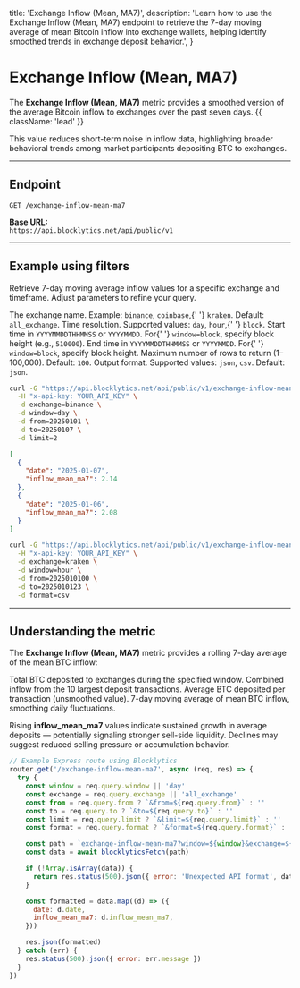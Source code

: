   title: 'Exchange Inflow (Mean, MA7)',
  description:
    'Learn how to use the Exchange Inflow (Mean, MA7) endpoint to retrieve the 7-day moving average of mean Bitcoin inflow into exchange wallets, helping identify smoothed trends in exchange deposit behavior.',
}

# Exchange Inflow (Mean, MA7)

The **Exchange Inflow (Mean, MA7)** metric provides a smoothed version of the average Bitcoin inflow to exchanges over the past seven days. {{ className: 'lead' }}

This value reduces short-term noise in inflow data, highlighting broader behavioral trends among market participants depositing BTC to exchanges.

---

## Endpoint

`GET /exchange-inflow-mean-ma7`

**Base URL:**  
`https://api.blocklytics.net/api/public/v1`

---

## Example using filters

<Row>
  <Col>

Retrieve 7-day moving average inflow values for a specific exchange and timeframe. Adjust parameters to refine your query.

<Properties>
  <Property name="exchange" type="string">
    The exchange name. Example: <code>binance</code>, <code>coinbase</code>,{' '}
    <code>kraken</code>. Default: <code>all_exchange</code>.
  </Property>
  <Property name="window" type="string">
    Time resolution. Supported values: <code>day</code>, <code>hour</code>,{' '}
    <code>block</code>.
  </Property>
  <Property name="from" type="string">
    Start time in <code>YYYYMMDDTHHMMSS</code> or <code>YYYYMMDD</code>. For{' '}
    <code>window=block</code>, specify block height (e.g., <code>510000</code>).
  </Property>
  <Property name="to" type="string">
    End time in <code>YYYYMMDDTHHMMSS</code> or <code>YYYYMMDD</code>. For{' '}
    <code>window=block</code>, specify block height.
  </Property>
  <Property name="limit" type="integer">
    Maximum number of rows to return (1–100,000). Default: <code>100</code>.
  </Property>
  <Property name="format" type="string">
    Output format. Supported values: <code>json</code>, <code>csv</code>.
    Default: <code>json</code>.
  </Property>
</Properties>

  </Col>
  <Col>

```bash {title="Requesting Exchange Inflow (Mean, MA7) data"}
curl -G "https://api.blocklytics.net/api/public/v1/exchange-inflow-mean-ma7" \
  -H "x-api-key: YOUR_API_KEY" \
  -d exchange=binance \
  -d window=day \
  -d from=20250101 \
  -d to=20250107 \
  -d limit=2
```

```json {title="Sample JSON response"}
[
  {
    "date": "2025-01-07",
    "inflow_mean_ma7": 2.14
  },
  {
    "date": "2025-01-06",
    "inflow_mean_ma7": 2.08
  }
]
```

```bash {title="Exporting as CSV"}
curl -G "https://api.blocklytics.net/api/public/v1/exchange-inflow-mean-ma7" \
  -H "x-api-key: YOUR_API_KEY" \
  -d exchange=kraken \
  -d window=hour \
  -d from=2025010100 \
  -d to=2025010123 \
  -d format=csv
```

  </Col>
</Row>

---

## Understanding the metric

<Row>
  <Col>

The **Exchange Inflow (Mean, MA7)** metric provides a rolling 7-day average of the mean BTC inflow:

<Properties>
  <Property name="inflow_total" type="number">
    Total BTC deposited to exchanges during the specified window.
  </Property>
  <Property name="inflow_top10" type="number">
    Combined inflow from the 10 largest deposit transactions.
  </Property>
  <Property name="inflow_mean" type="number">
    Average BTC deposited per transaction (unsmoothed value).
  </Property>
  <Property name="inflow_mean_ma7" type="number">
    7-day moving average of mean BTC inflow, smoothing daily fluctuations.
  </Property>
</Properties>

Rising **inflow_mean_ma7** values indicate sustained growth in average deposits — potentially signaling stronger sell-side liquidity. Declines may suggest reduced selling pressure or accumulation behavior.

  </Col>
  <Col>

```js {title="Node.js (Express) example"}
// Example Express route using Blocklytics
router.get('/exchange-inflow-mean-ma7', async (req, res) => {
  try {
    const window = req.query.window || 'day'
    const exchange = req.query.exchange || 'all_exchange'
    const from = req.query.from ? `&from=${req.query.from}` : ''
    const to = req.query.to ? `&to=${req.query.to}` : ''
    const limit = req.query.limit ? `&limit=${req.query.limit}` : ''
    const format = req.query.format ? `&format=${req.query.format}` : ''

    const path = `exchange-inflow-mean-ma7?window=${window}&exchange=${exchange}${from}${to}${limit}${format}`
    const data = await blocklyticsFetch(path)

    if (!Array.isArray(data)) {
      return res.status(500).json({ error: 'Unexpected API format', data })
    }

    const formatted = data.map((d) => ({
      date: d.date,
      inflow_mean_ma7: d.inflow_mean_ma7,
    }))

    res.json(formatted)
  } catch (err) {
    res.status(500).json({ error: err.message })
  }
})
```

  </Col>
</Row>
